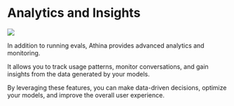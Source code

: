 # Analytics and Insights

<img src="/athina-analytics.png" />

In addition to running evals, Athina provides advanced analytics and monitoring.

It allows you to track usage patterns, monitor conversations, and gain insights from the data generated by your models.

By leveraging these features, you can make data-driven decisions, optimize your models, and improve the overall user experience.
